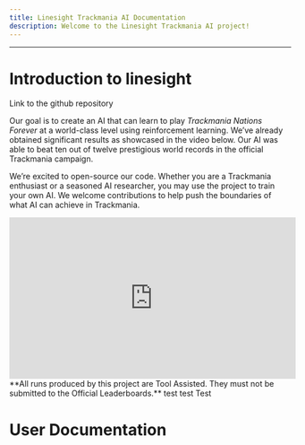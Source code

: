 ```yaml
---
title: Linesight Trackmania AI Documentation
description: Welcome to the Linesight Trackmania AI project!
---
```

---

# Introduction to linesight

<Cards>
  <Card
  title="Github repo"
  >
  Link to the github repository
  <GithubInfo 
  owner='Linesight-RL'
  repo='linesight'
  ></GithubInfo>
  </Card>
</Cards>

Our goal is to create an AI that can learn to play *Trackmania Nations Forever* at a world-class level using reinforcement learning. We’ve already obtained significant results as showcased in the video below. Our AI was able to beat ten out of twelve prestigious world records in the official Trackmania campaign.

We’re excited to open-source our code. Whether you are a Trackmania enthusiast or a seasoned AI researcher, you may use the project to train your own AI. We welcome contributions to help push the boundaries of what AI can achieve in Trackmania.



<iframe width="512" height="288" src="https://www.youtube.com/embed/cUojVsCJ51I" frameBorder="0" allowFullScreen></iframe>
**All runs produced by this project are Tool Assisted. They must not be submitted to the Official Leaderboards.**

<Tip>
test
</Tip>

<Note>
  test
</Note>

<Warning>
Test
</Warning>

# User Documentation
<InlineTOC items={toc} defaultOpen='true' />
